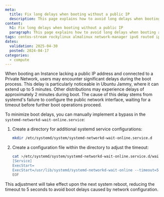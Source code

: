 ```yaml
---
meta:
  title: Fix long delays when booting without a public IP
  description: This page explains how to avoid long delays when booting a Scaleway Instance without a public IP
content:
  h1: Fix long delays when booting without a public IP
  paragraph: This page explains how to avoid long delays when booting a Scaleway Instance without a public IP
tags: centos-stream rockylinux almalinux network-manager ipv6 routed ip
dates:
  validation: 2025-04-30
  posted: 2024-04-17
categories:
  - compute
---
```


When booting an Instance lacking a public IP address and connected to a Private Network, users may encounter significant delays during the boot process.
This delay is particularly noticeable in Ubuntu Jammy, where it can extend up to 5 minutes. Other distributions may experience delays of approximately 2 minutes during boot.
The cause of this delay stems from systemd's failure to configure the public network interface, waiting for a timeout before further boot operations proceed.

To minimize boot delays, you can manually implement a bypass in the `systemd-networkd-wait-online.service`:

1. Create a directory for additional systemd service configurations:

    ```bash
    mkdir /etc/systemd/system/systemd-networkd-wait-online.service.d
    ```

2. Create a configuration file within the directory to adjust the timeout:

    ```bash
    cat >/etc/systemd/system/systemd-networkd-wait-online.service.d/wait-for-5-seconds.conf<<EOF
    [Service]
    ExecStart=
    ExecStart=/usr/lib/systemd/systemd-networkd-wait-online --timeout=5 --any
    EOF
    ```
This adjustment will take effect upon the next system reboot, reducing the timeout to 5 seconds to avoid boot delays caused by network configuration.